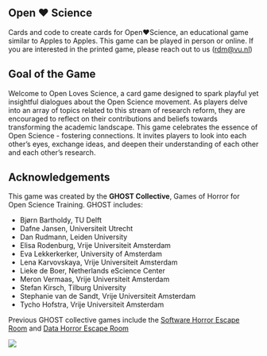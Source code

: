 ## Open ❤ Science

Cards and code to create cards for Open❤️Science, an educational game
similar to Apples to Apples.
This game can be played in person or online. If you are interested
in the printed game, please reach out to us ([rdm@vu.nl](mailto:rdm@vu.nl))

## Goal of the Game

Welcome to Open Loves Science, a card game designed to spark playful yet
insightful dialogues about the Open Science movement. As players delve
into an array of topics related to this stream of research reform,
they are encouraged to reflect on their contributions and beliefs
towards transforming the academic landscape. This game celebrates the
essence of Open Science - fostering connections. It invites players to
look into each other's eyes, exchange ideas, and deepen their
understanding of each other and each other’s research.

## Acknowledgements

This game was created by the **GHOST Collective**, Games of Horror for Open Science Training. GHOST includes:


- Bjørn Bartholdy, TU Delft
- Dafne Jansen, Universiteit Utrecht
- Dan Rudmann, Leiden University
- Elisa Rodenburg, Vrije Universiteit Amsterdam 
- Eva Lekkerkerker, University of Amsterdam
- Lena Karvovskaya, Vrije Universiteit Amsterdam
- Lieke de Boer, Netherlands eScience Center
- Meron Vermaas, Vrije Universiteit Amsterdam
- Stefan Kirsch, Tilburg University
- Stephanie van de Sandt, Vrije Universiteit Amsterdam 
- Tycho Hofstra, Vrije Universiteit Amsterdam 

Previous GHOST collective games include the [Software Horror Escape Room](https://nlesc.github.io/softwarehorrorgame/SoftwareHorrorGame.html) and [Data Horror Escape Room](https://sites.google.com/vu.nl/datahorror/home?authuser=0)

![](https://github.com/ubvu/OpenTOScience/blob/main/images/GHOST.gif?raw=true)
